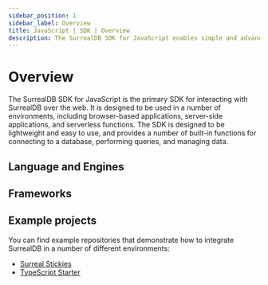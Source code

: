 ```yaml
---
sidebar_position: 1
sidebar_label: Overview
title: JavaScript | SDK | Overview
description: The SurrealDB SDK for JavaScript enables simple and advanced querying of a remote or embedded database.
---
```



# Overview

The SurrealDB SDK for JavaScript is the primary SDK for interacting with SurrealDB over the web. It is designed to be used in a number of environments, including browser-based applications, server-side applications, and serverless functions. The SDK is designed to be lightweight and easy to use, and provides a number of built-in functions for connecting to a database, performing queries, and managing data.


## Language and Engines
<EngineOptions />

## Frameworks 

<FrameworkOptions/>

## Example projects 

You can find example repositories that demonstrate how to integrate SurrealDB in a number of different environments:

- [Surreal Stickies](https://github.com/surrealdb/examples/tree/main/notes-v2)
- [TypeScript Starter](https://github.com/surrealdb/examples/tree/main/ts-bun-starter)
